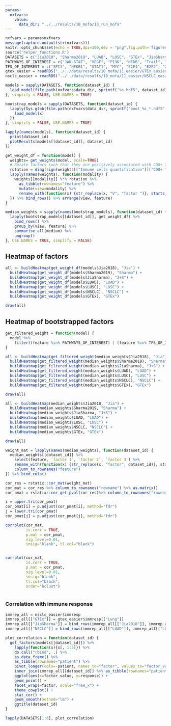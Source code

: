 ```yaml
---
params:
  nxfvars:
    value:
      data_dir: "../../results/10_mofa/13_run_mofa"
---
```



```r
nxfvars = params$nxfvars
message(capture.output(str(nxfvars)))
knitr::opts_chunk$set(echo = TRUE,dpi=300,dev = "png",fig.path='figures/')
source('helper_functions.R')
DATASETS = c("Jia2018", "Sharma2019", "LUAD", "LUSC", "GTEx", "JiaSharma", "NSCLC")
PATHWAYS_OF_INTEREST = c("JAK-STAT", "VEGF", "PI3K", "NFkB", "Trail", "TNFa")
TFS_OF_INTEREST = c("SPI1", "NFKB1", "STAT1", "MYC", "E2F4", "E2F2", "ZNF263")
gtex_easier = readRDS("../../data/results/10_mofa/11_easier/GTEx_easier.rds")
nsclc_easier = readRDS("../../data/results/10_mofa/11_easier/NSCLC_easier.rds")
```

```r
models = sapply(DATASETS, function(dataset_id) {
  load_model(file.path(nxfvars$data_dir, sprintf("%s.hdf5", dataset_id)))
}, simplify = FALSE, USE.NAMES = TRUE)
```
```r
bootstrap_models = sapply(DATASETS, function(dataset_id) {
  lapply(Sys.glob(file.path(nxfvars$data_dir, sprintf("boot_%s_*.hdf5", dataset_id))), function(x) {
    load_model(x)
  })
}, simplify = FALSE, USE.NAMES = TRUE)
```

```r
lapply(names(models), function(dataset_id) {
  print(dataset_id)
  plotResults(models[[dataset_id]], dataset_id)
})
```
```r
get_weight_df = function(model) {
  weights= get_weights(model, scale=TRUE)
  # Rotate factors such that they are positively associated with CD8+ T-cell infiltration. 
  rotation = diag(sign(weights[["Immune cells quantification"]]["CD8+ T", ]))
  lapply(names(weights), function(modality) {
    weights[[modality]] %*% rotation %>%
      as_tibble(rownames="feature") %>%
      mutate(view=modality) %>% 
      rename_with(function(x) {str_replace(x, "V", "factor ")}, starts_with("V"))
  }) %>% bind_rows() %>% arrange(view, feature)
}
```


```r
median_weights = sapply(names(bootstrap_models), function(dataset_id) {
  lapply(bootstrap_models[[dataset_id]], get_weight_df) %>%
    bind_rows() %>%
    group_by(view, feature) %>% 
    summarise_all(median) %>% 
    ungroup() 
}, USE.NAMES = TRUE, simplify = FALSE) 

```


## Heatmap of factors


```r
all <- buildHeatmap(get_weight_df(models$Jia2018), "Jia") + 
  buildHeatmap(get_weight_df(models$Sharma2019), "Sharma") + 
  buildHeatmap(get_weight_df(models$JiaSharma), "J+S") +
  buildHeatmap(get_weight_df(models$LUAD), "LUAD") +
  buildHeatmap(get_weight_df(models$LUSC), "LUSC") +
  buildHeatmap(get_weight_df(models$NSCLC), "NSCLC") +
  buildHeatmap(get_weight_df(models$GTEx), "GTEx") 

draw(all)
```

## Heatmap of bootstrapped factors
```r
get_filtered_weight = function(model) {
  model %>% 
    filter((feature %in% PATHWAYS_OF_INTEREST) | (feature %in% TFS_OF_INTEREST) | (view == "Immune cells quantification"))   
}

all <- buildHeatmap(get_filtered_weight(median_weights$Jia2018), "Jia") + 
  buildHeatmap(get_filtered_weight(median_weights$Sharma2019), "Sharma") + 
  buildHeatmap(get_filtered_weight(median_weights$JiaSharma), "J+S") +
  buildHeatmap(get_filtered_weight(median_weights$LUAD), "LUAD") +
  buildHeatmap(get_filtered_weight(median_weights$LUSC), "LUSC") +
  buildHeatmap(get_filtered_weight(median_weights$NSCLC), "NSCLC") +
  buildHeatmap(get_filtered_weight(median_weights$GTEx), "GTEx") 

draw(all)
```


```r
all <- buildHeatmap(median_weights$Jia2018, "Jia") + 
  buildHeatmap(median_weights$Sharma2019, "Sharma") + 
  buildHeatmap(median_weights$JiaSharma, "J+S") +
  buildHeatmap(median_weights$LUAD, "LUAD") +
  buildHeatmap(median_weights$LUSC, "LUSC") +
  buildHeatmap(median_weights$NSCLC, "NSCLC") +
  buildHeatmap(median_weights$GTEx, "GTEx") 

draw(all)
```

```r

weight_mat = lapply(names(median_weights), function(dataset_id) {
  median_weights[[dataset_id]] %>%
    select(feature, `factor 1`, `factor 2`, `factor 3`) %>%
    rename_with(function(x) {str_replace(x, "factor", dataset_id)}, starts_with("factor")) %>% 
    column_to_rownames("feature")
}) %>% bind_cols()

cor_res = rstatix::cor_mat(weight_mat)
cor_mat = cor_res %>% column_to_rownames("rowname") %>% as.matrix()
cor_pmat = rstatix::cor_get_pval(cor_res)%>% column_to_rownames("rowname") %>% as.matrix()

i = upper.tri(cor_pmat)
cor_pmat[i] = p.adjust(cor_pmat[i], method="fdr")
j = lower.tri(cor_pmat)
cor_pmat[j] = p.adjust(cor_pmat[j], method="fdr")

corrplot(cor_mat, 
         is.corr = TRUE, 
         p.mat = cor_pmat, 
         sig.level=0.01, 
         insig="blank", tl.col="black")


corrplot(cor_mat, 
         is.corr = TRUE, 
         p.mat = cor_pmat, 
         sig.level=0.01, 
         insig="blank",
         tl.col="black",
         order="hclust")
 
```
### Correlation with immune response
```r
immrep_all = nsclc_easier$immresp
immrep_all[["GTEx"]] = gtex_easier$immresp[["Lung"]]
immrep_all[["JiaSharma"]] = bind_rows(immrep_all[["Jia2018"]], immrep_all[["Sharma2019"]])
immrep_all[["NSCLC"]] = bind_rows(immrep_all[["LUAD"]], immrep_all[["LUSC"]])

plot_correlation = function(dataset_id) {
  get_factors(models[[dataset_id]]) %>% 
    lapply(function(x){x[, 1:3]}) %>% 
    do.call("rbind", .) %>% 
    as.data.frame() %>%
    as_tibble(rownames="patient") %>% 
    pivot_longer(cols=-patient, names_to="factor", values_to="factor_value") %>%
    inner_join(immrep_all[[dataset_id]] %>% as_tibble(rownames="patient")) %>% 
    ggplot(aes(x=factor_value, y=response)) + 
    geom_point() + 
    facet_wrap(~factor, scale="free_x") + 
    theme_cowplot() + 
    stat_cor() +
    geom_smooth(method="lm") + 
    ggtitle(dataset_id)
}

lapply(DATASETS[1:6], plot_correlation)

```
